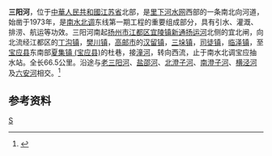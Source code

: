 {{Infobox River
  | river_name      = 三阳河
  | image_name      =
  | image_size      = 
  | caption         = 
  | origin          = [[江苏省|江苏省]][[扬州市|扬州市]][[江都区|江都区]][[宜陵镇|宜陵镇]]宜北闸
  | mouth           = 江苏省[[宝应县|宝应县]][[氾水镇|氾水镇]]宝应抽水站
  | basin_countries = {{PRC}}
  | length          = 66.5公里
  | elevation       = 
  | mouth_elevation = 
  | discharge       = 
  | watershed       = 
}}
'''三阳河'''，位于[[中華人民共和國|中華人民共和國]][[江苏省|江苏省]]北部，是[[里下河水网|里下河水网]]西部的一条南北向河道，始凿于1973年，是[[南水北调|南水北调]]东线第一期工程的重要组成部分，具有引水、灌溉、排涝、航运等功效。三阳河南起[[扬州市|扬州市]][[江都区|江都区]][[宜陵镇|宜陵镇]][[新通扬运河|新通扬运河]]北侧的宜北闸，向北流经江都区的[[丁沟镇|丁沟镇]]，[[樊川镇|樊川镇]]，[[高邮市|高邮市]]的[[汉留镇|汉留镇]]，[[三垛镇|三垛镇]]，[[司徒镇_(高邮市)|司徒镇]]，[[临泽镇|临泽镇]]，至[[宝应县|宝应县]]东南部[[夏集镇_(宝应县)|夏集镇 (宝应县)]]的杜巷，接[[潼河_(宝应县)|潼河]]，转向西流，止于南水北调宝应抽水站。全长66.5公里。沿途与[[老三阳河|老三阳河]]、[[盐邵河|盐邵河]]、[[北澄子河|北澄子河]]、[[南澄子河|南澄子河]]、[[横泾河|横泾河]]及[[六安河_(高邮市)|六安河]]相交。<ref name="中国河湖大典">{{cite book zh |author=《中国河湖大典》编纂委员会 |title=《中国河湖大典·淮河卷》 |format=M |edition=1 |location=北京 |publisher=中国水利水电出版社 |date=2010年9月 |pages=114～116页 |id= ISBN 978-7-5084-7953-8}}</ref>
==参考资料==
{{reflist}}
{{淮河}}
[[Category:里下河水网|S]]